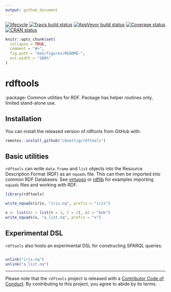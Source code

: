 ```yaml
---
output: github_document
---
```


[![lifecycle](https://img.shields.io/badge/lifecycle-experimental-orange.svg)](https://www.tidyverse.org/lifecycle/#experimental)
[![Travis build status](https://travis-ci.org/cboettig/rdftools.svg?branch=master)](https://travis-ci.org/cboettig/rdftools)
[![AppVeyor build status](https://ci.appveyor.com/api/projects/status/github/cboettig/rdftools?branch=master&svg=true)](https://ci.appveyor.com/project/cboettig/rdftools)
[![Coverage status](https://codecov.io/gh/cboettig/rdftools/branch/master/graph/badge.svg)](https://codecov.io/github/cboettig/rdftools?branch=master)
[![CRAN status](https://www.r-pkg.org/badges/version/rdftools)](https://cran.r-project.org/package=rdftools)


<!-- README.md is generated from README.Rmd. Please edit that file -->

```r
knitr::opts_chunk$set(
  collapse = TRUE,
  comment = "#>",
  fig.path = "man/figures/README-",
  out.width = "100%"
)
```
# rdftools

:package: Common utilities for RDF.  Package has helper routines only, limited stand-alone use. 

## Installation

You can install the released version of rdftools from GitHub with:

``` r
remotes::install_github("cboettig/rdftools")
```

## Basic utilities

`rdftools` can write `data.frame` and `list` objects into the Resource Description Format (RDF) as an `nquads` file.  This can then be imported into common RDF Databases. See [virtuoso](https://github.com/cboettig/virtuoso) or [rdflib](https://github.com/ropensci/rdflib) for examples importing `nquads` files and working with RDF.

```r
library(rdftools)
```

```r
write_nquads(iris, "iris.nq", prefix = "iris")
```

```r
x <- list(A1 = list(B = 1, C = 2), A2 = "bob")
write_nquads(x, "a_list.nq", prefix = "x")
```


## Experimental DSL

`rdftools` also hosts an experimental DSL for constructing SPARQL queries. 

```r
```


```r
unlink("iris.nq")
unlink("a_list.nq")
```

---

Please note that the `rdftools` project is released with a [Contributor Code of Conduct](CODE_OF_CONDUCT.md). By contributing to this project, you agree to abide by its terms.